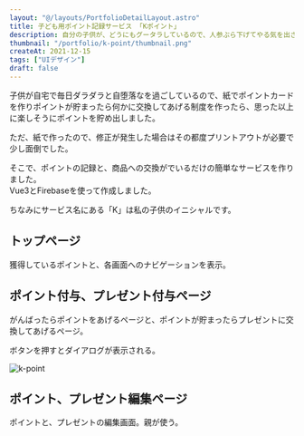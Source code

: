```yaml
---
layout: "@/layouts/PortfolioDetailLayout.astro"
title: 子ども用ポイント記録サービス 「Kポイント」
description: 自分の子供が、どうにもグータラしているので、人参ぶら下げてやる気を出させようと作成したサービスです。
thumbnail: "/portfolio/k-point/thumbnail.png"
createAt: 2021-12-15
tags: ["UIデザイン"]
draft: false
---
```



子供が自宅で毎日ダラダラと自堕落なを過ごしているので、紙でポイントカードを作りポイントが貯まったら何かに交換してあげる制度を作ったら、思った以上に楽しそうにポイントを貯め出しました。

ただ、紙で作ったので、修正が発生した場合はその都度プリントアウトが必要で少し面倒でした。

そこで、ポイントの記録と、商品への交換がでいるだけの簡単なサービスを作りました。  
Vue3とFirebaseを使って作成しました。

ちなみにサービス名にある「K」は私の子供のイニシャルです。

<div class="multi-column-2 mb-M mt-XL">
  <div>
    <h2>トップページ</h2>
    <p>獲得しているポイントと、各画面へのナビゲーションを表示。</p>
    <CommonImg
      src="/portfolio/k-point/01.png"
      alt="k-point"
      client:only="react"
    />
  </div>
  <div>
    <h2>ポイント付与、プレゼント付与ページ</h2>
    <p>
      がんばったらポイントをあげるページと、ポイントが貯まったらプレゼントに交換してあげるページ。
    </p>
    <CommonImg
      src="/portfolio/k-point/02.png"
      alt="k-point"
      class="mb-XL"
      client:only="react"
    />
    <p>ボタンを押すとダイアログが表示される。</p>
    <img src="/portfolio/k-point/03.png" alt="k-point" />
  </div>
  <div>
    <h2>ポイント、プレゼント編集ページ</h2>
    <p>ポイントと、プレゼントの編集画面。親が使う。</p>
    <CommonImg
      src="/portfolio/k-point/04.png"
      alt="k-point"
      client:only="react"
    />
  </div>
</div>
